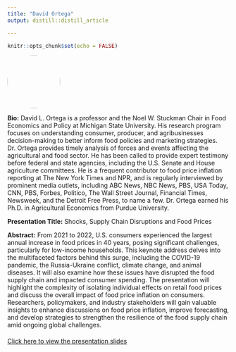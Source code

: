 ```yaml
---
title: "David Ortega"
output: distill::distill_article

---
```


```r
knitr::opts_chunk$set(echo = FALSE)
```


:::float-left

<img src="images/David_Ortega.png" style="width: 120px; height: 120px; object-fit: cover; border-radius: 50%;">

**Bio:** David L. Ortega is a professor and the Noel W. Stuckman Chair in Food Economics and Policy at Michigan State University. His research program focuses on understanding consumer, producer, and agribusinesses decision-making to better inform food policies and marketing strategies. Dr. Ortega provides timely analysis of forces and events affecting the agricultural and food sector. He has been called to provide expert testimony before federal and state agencies, including the U.S. Senate and House agriculture committees. He is a frequent contributor to food price inflation reporting at The New York Times and NPR, and is regularly interviewed by prominent media outlets, including ABC News, NBC News, PBS, USA Today, CNN, PBS, Forbes, Politico, The Wall Street Journal, Financial Times, Newsweek, and the Detroit Free Press, to name a few. Dr. Ortega earned his Ph.D. in Agricultural Economics from Purdue University.

**Presentation Title:** Shocks, Supply Chain Disruptions and Food Prices

**Abstract:** From 2021 to 2022, U.S. consumers experienced the largest annual increase in food prices in 40 years, posing significant challenges, particularly for low-income households. This keynote address delves into the multifaceted factors behind this surge, including the COVID-19 pandemic, the Russia-Ukraine conflict, climate change, and animal diseases. It will also examine how these issues have disrupted the food supply chain and impacted consumer spending. The presentation will highlight the complexity of isolating individual effects on retail food prices and discuss the overall impact of food price inflation on consumers. Researchers, policymakers, and industry stakeholders will gain valuable insights to enhance discussions on food price inflation, improve forecasting, and develop strategies to strengthen the resilience of the food supply chain amid ongoing global challenges.


:::


<!-- Link to presentation slides -->
<div style="margin-top: 20px;">
  <a href="presentations/1_David_Ortega.pdf" target="_blank">Click here to view the presentation slides</a>
</div>









